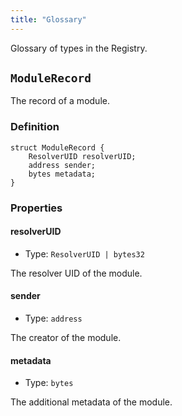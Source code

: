 ```yaml
---
title: "Glossary"
---
```


Glossary of types in the Registry.

## `ModuleRecord`

The record of a module.

### Definition

```solidity
struct ModuleRecord {
    ResolverUID resolverUID;
    address sender;
    bytes metadata;
}
```

### Properties

#### resolverUID

- Type: `ResolverUID | bytes32`

The resolver UID of the module.

#### sender

- Type: `address`

The creator of the module.

#### metadata

- Type: `bytes`

The additional metadata of the module.
